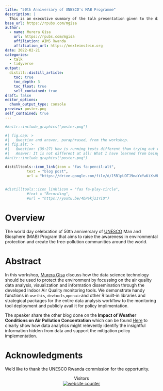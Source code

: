 ```yaml
---
title: "50th Anniversary of UNESCO's MAB Programme"
description: |
  This is an executive summary of the talk presentation given to the different types of audience attended the 50th anniversary of UNESCO's MAB Programme. This is an intergovernmental scientific programme that aims to establish a scientific basis for enhancing the relationship between people and their environments. It combines the natural and social sciences with a view to improving human livelihoods and safeguarding natural and managed ecosystems, thus promoting innovative approaches to economic development that are socially and culturally appropriate and environmentally sustainable. 
base_url: https://rpubs.com/mgisa
author:
  - name: Murera Gisa
    url: https://rpubs.com/mgisa
    affiliation: AIMS Rwanda
    affiliation_url: https://nexteinstein.org
date: 2022-02-21
categories:
  - talk
  - tidyverse
output:
  distill::distill_article:
    toc: true
    toc_depth: 3
    toc_float: true
    self_contained: true
draft: false
editor_options: 
  chunk_output_type: console
preview: poster.png
self_contained: true
---
```


```r
#knitr::include_graphics("poster.png")
```


```r
#| fig.cap: > 
#|   Question and answer, paraphrased, from the workshop.
#| fig.alt: >
#|   Question: (39:27) How is running tests different than trying out different data types and sets on your function and debugging?
#|   Answer: It is not different at all! What I have learned from being around other talented programmers is that they don’t have amazing brains that they can hold all these different variables in… testing is about getting that stuff out of your brain so that a computer can execute it.
#knitr::include_graphics("poster.png")
```

```r
distilltools::icon_link(icon = "fas fa-pencil-alt",
          text = "blog post",
          url = "https://drive.google.com/file/d/15B1pUOTJ9naYxYaKiXsVEtLbzQF27CD4/view")
          
          
#distilltools::icon_link(icon = "fas fa-play-circle",
          #text = "Recording",
          #url = "https://youtu.be/4bPekjzIYiU")
```

# Overview

The world day celebration of 50th anniversary of [UNESCO](https://en.unesco.org/mab/about){target="_blank"} Man and Biosphere (MAB) Program that aims to raise the awareness in environmental protection and create the free-pollution communities around the world.

# Abstract

In this workshop, [Murera Gisa](https://twitter.com/MureraG){target="_blank"} discuss how the data science technology should be used to protect the environment by focussing on the air quality data analysis, visualization and information dissemination through the developed Indoor Air Quality monitoring tools.
We demonstrate handy functions in `usethis`, `devtools`,`openair`and other R built-in libraries and  strategical packages
for the entire data analysis workflow to the monitoring tool deployment and publicly avail it for policy implimentation.

The speaker share the other  blog done on the __Impact of Weather Conditions on Air Pollution Concentration__ which can be found [Here](https://rpubs.com/mgisa/Air_Quality_Data_Visualization) to clearly show how data analytics might relevently identify the insightful information hidden from data and support the mitigation policy implementation.

# Acknowledgments {.appendix}

We'd like to thank the UNESCO Rwanda commission for the opportunity. 

<center>Visitors<center>
<center>
<div id="sfcxp6p78e5c2tqd1zu928z9d2e7y8fkjrd"></div>
<script type="text/javascript" src="https://counter8.optistats.ovh/private/counter.js?c=xp6p78e5c2tqd1zu928z9d2e7y8fkjrd&down=async" async></script>
<noscript><a href="https://www.freecounterstat.com" title="website counter"><img src="https://counter8.optistats.ovh/private/freecounterstat.php?c=xp6p78e5c2tqd1zu928z9d2e7y8fkjrd" border="0" title="website counter" alt="website counter"></a></noscript>
</div><center>
